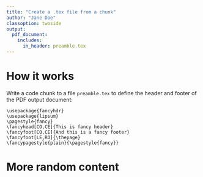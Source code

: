```yaml
---
title: "Create a .tex file from a chunk"
author: "Jane Doe"
classoption: twoside
output: 
  pdf_document:
    includes:
      in_header: preamble.tex
---
```


# How it works

Write a code chunk to a file `preamble.tex` to define
the header and footer of the PDF output document:

```cat
\usepackage{fancyhdr}
\usepackage{lipsum}
\pagestyle{fancy}
\fancyhead[CO,CE]{This is fancy header}
\fancyfoot[CO,CE]{And this is a fancy footer}
\fancyfoot[LE,RO]{\thepage}
\fancypagestyle{plain}{\pagestyle{fancy}}
```

\lipsum[1-15]

# More random content

\lipsum[16-30]

